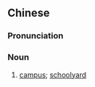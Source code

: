 {{also|校园}}
==Chinese==
{{zh-forms|s=校园}}

===Pronunciation===
{{zh-pron
|m=xiàoyuán
|c=haau6 jyun4
|mn=qz,tw,xm:hāu-hn̂g/zz:hāu-hûiⁿ/xm,zz:hāu-oân
|cat=n
}}

===Noun===
{{zh-noun}}

# [[campus]]; [[schoolyard]] {{zh-mw|個}}